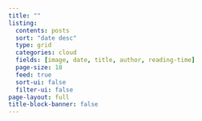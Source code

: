 ```yaml
---
title: ""
listing:
  contents: posts
  sort: "date desc"
  type: grid
  categories: cloud
  fields: [image, date, title, author, reading-time]
  page-size: 18
  feed: true
  sort-ui: false
  filter-ui: false
page-layout: full
title-block-banner: false
---
```

